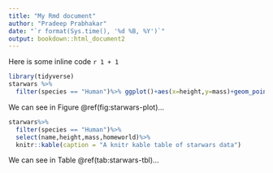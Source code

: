 ```yaml
---
title: "My Rmd document"
author: "Pradeep Prabhakar"
date: "`r format(Sys.time(), '%d %B, %Y')`"
output: bookdown::html_document2
---
```


Here is some inline code `r 1 + 1`

```r
library(tidyverse)
starwars %>%
  filter(species == "Human")%>% ggplot()+aes(x=height,y=mass)+geom_point()
```

We can see in Figure \@ref(fig:starwars-plot)...

```r
starwars%>%
  filter(species == "Human")%>%
  select(name,height,mass,homeworld)%>%
  knitr::kable(caption = "A knitr kable table of starwars data")

```

We can see in Table \@ref(tab:starwars-tbl)...

